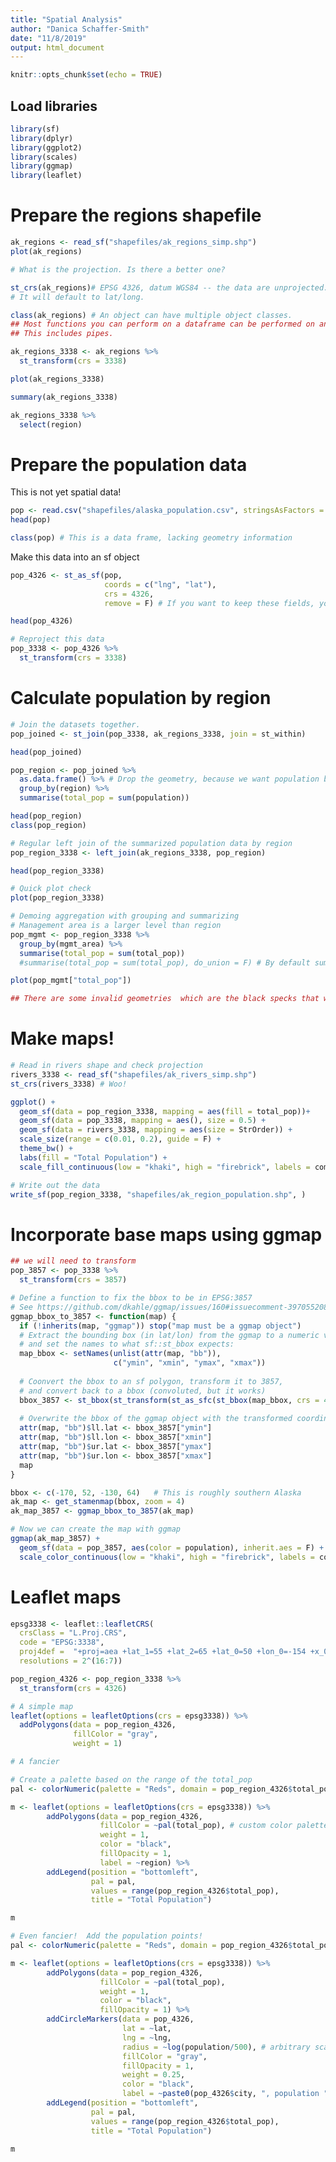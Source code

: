 ```yaml
---
title: "Spatial Analysis"
author: "Danica Schaffer-Smith"
date: "11/8/2019"
output: html_document
---
```


```r
knitr::opts_chunk$set(echo = TRUE)
```

## Load libraries

```r
library(sf)
library(dplyr)
library(ggplot2)
library(scales)
library(ggmap)
library(leaflet)
```

# Prepare the regions shapefile

```r
ak_regions <- read_sf("shapefiles/ak_regions_simp.shp")
plot(ak_regions)

# What is the projection. Is there a better one? 

st_crs(ak_regions)# EPSG 4326, datum WGS84 -- the data are unprojected. 
# It will default to lat/long.

class(ak_regions) # An object can have multiple object classes. 
## Most functions you can perform on a dataframe can be performed on an sf object. 
## This includes pipes. 

```

```r
ak_regions_3338 <- ak_regions %>% 
  st_transform(crs = 3338)

plot(ak_regions_3338)
```

```r
summary(ak_regions_3338)
```

```r
ak_regions_3338 %>% 
  select(region)
```


# Prepare the population data

This is not yet spatial data! 

```r
pop <- read.csv("shapefiles/alaska_population.csv", stringsAsFactors = F)
head(pop)

class(pop) # This is a data frame, lacking geometry information
```

Make this data into an sf object
```r
pop_4326 <- st_as_sf(pop,
                     coords = c("lng", "lat"),
                     crs = 4326,
                     remove = F) # If you want to keep these fields, you can. We only need this at the bottom for leaflet

head(pop_4326)
```

```r
# Reproject this data
pop_3338 <- pop_4326 %>% 
  st_transform(crs = 3338)

```


# Calculate population by region
```r
# Join the datasets together.
pop_joined <- st_join(pop_3338, ak_regions_3338, join = st_within)

head(pop_joined)
```

```r
pop_region <- pop_joined %>% 
  as.data.frame() %>% # Drop the geometry, because we want population by region
  group_by(region) %>% 
  summarise(total_pop = sum(population))

head(pop_region)
class(pop_region)
```

```r
# Regular left join of the summarized population data by region
pop_region_3338 <- left_join(ak_regions_3338, pop_region)

head(pop_region_3338)
```

```r
# Quick plot check
plot(pop_region_3338)
```

```r
# Demoing aggregation with grouping and summarizing
# Management area is a larger level than region
pop_mgmt <- pop_region_3338 %>% 
  group_by(mgmt_area) %>% 
  summarise(total_pop = sum(total_pop))
  #summarise(total_pop = sum(total_pop), do_union = F) # By default summarize will union the geometries--we can keep these by turning off this functionality

plot(pop_mgmt["total_pop"])

## There are some invalid geometries  which are the black specks that we see here...
```


# Make maps!

```r
# Read in rivers shape and check projection
rivers_3338 <- read_sf("shapefiles/ak_rivers_simp.shp")
st_crs(rivers_3338) # Woo!
```


```r
ggplot() + 
  geom_sf(data = pop_region_3338, mapping = aes(fill = total_pop))+
  geom_sf(data = pop_3338, mapping = aes(), size = 0.5) +
  geom_sf(data = rivers_3338, mapping = aes(size = StrOrder)) +
  scale_size(range = c(0.01, 0.2), guide = F) +
  theme_bw() + 
  labs(fill = "Total Population") +
  scale_fill_continuous(low = "khaki", high = "firebrick", labels = comma)
```

```r
# Write out the data
write_sf(pop_region_3338, "shapefiles/ak_region_population.shp", )
```

# Incorporate base maps using ggmap
```r
## we will need to transform
pop_3857 <- pop_3338 %>% 
  st_transform(crs = 3857)
```

```r
# Define a function to fix the bbox to be in EPSG:3857
# See https://github.com/dkahle/ggmap/issues/160#issuecomment-397055208
ggmap_bbox_to_3857 <- function(map) {
  if (!inherits(map, "ggmap")) stop("map must be a ggmap object")
  # Extract the bounding box (in lat/lon) from the ggmap to a numeric vector, 
  # and set the names to what sf::st_bbox expects:
  map_bbox <- setNames(unlist(attr(map, "bb")), 
                       c("ymin", "xmin", "ymax", "xmax"))
  
  # Coonvert the bbox to an sf polygon, transform it to 3857, 
  # and convert back to a bbox (convoluted, but it works)
  bbox_3857 <- st_bbox(st_transform(st_as_sfc(st_bbox(map_bbox, crs = 4326)), 3857))
  
  # Overwrite the bbox of the ggmap object with the transformed coordinates 
  attr(map, "bb")$ll.lat <- bbox_3857["ymin"]
  attr(map, "bb")$ll.lon <- bbox_3857["xmin"]
  attr(map, "bb")$ur.lat <- bbox_3857["ymax"]
  attr(map, "bb")$ur.lon <- bbox_3857["xmax"]
  map
}
```


```r
bbox <- c(-170, 52, -130, 64)   # This is roughly southern Alaska
ak_map <- get_stamenmap(bbox, zoom = 4)
ak_map_3857 <- ggmap_bbox_to_3857(ak_map)
```

```r
# Now we can create the map with ggmap
ggmap(ak_map_3857) + 
  geom_sf(data = pop_3857, aes(color = population), inherit.aes = F) + # keep geom_sf from using previous aesthetics
  scale_color_continuous(low = "khaki", high = "firebrick", labels = comma)
```

# Leaflet maps
```r
epsg3338 <- leaflet::leafletCRS(
  crsClass = "L.Proj.CRS",
  code = "EPSG:3338",
  proj4def =  "+proj=aea +lat_1=55 +lat_2=65 +lat_0=50 +lon_0=-154 +x_0=0 +y_0=0 +ellps=GRS80 +towgs84=0,0,0,0,0,0,0 +units=m +no_defs",
  resolutions = 2^(16:7))
```

```r
pop_region_4326 <- pop_region_3338 %>% 
  st_transform(crs = 4326)
```

```r
# A simple map
leaflet(options = leafletOptions(crs = epsg3338)) %>% 
  addPolygons(data = pop_region_4326,
              fillColor = "gray",
              weight = 1)
```

```r
# A fancier 

# Create a palette based on the range of the total_pop
pal <- colorNumeric(palette = "Reds", domain = pop_region_4326$total_pop)

m <- leaflet(options = leafletOptions(crs = epsg3338)) %>%
        addPolygons(data = pop_region_4326, 
                    fillColor = ~pal(total_pop), # custom color palette
                    weight = 1,
                    color = "black",
                    fillOpacity = 1,
                    label = ~region) %>% 
        addLegend(position = "bottomleft",
                  pal = pal,
                  values = range(pop_region_4326$total_pop),
                  title = "Total Population")

m
```

```r
# Even fancier!  Add the population points!
pal <- colorNumeric(palette = "Reds", domain = pop_region_4326$total_pop)

m <- leaflet(options = leafletOptions(crs = epsg3338)) %>%
        addPolygons(data = pop_region_4326, 
                    fillColor = ~pal(total_pop),
                    weight = 1,
                    color = "black",
                    fillOpacity = 1) %>% 
        addCircleMarkers(data = pop_4326,
                         lat = ~lat,
                         lng = ~lng,
                         radius = ~log(population/500), # arbitrary scaling
                         fillColor = "gray",
                         fillOpacity = 1,
                         weight = 0.25,
                         color = "black",
                         label = ~paste0(pop_4326$city, ", population ", comma(pop_4326$population))) %>%
        addLegend(position = "bottomleft",
                  pal = pal,
                  values = range(pop_region_4326$total_pop),
                  title = "Total Population")

m
```

